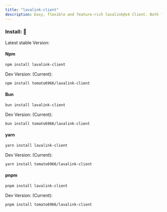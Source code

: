 ```yaml
---
title: "lavalink-client"
description: Easy, flexible and feature-rich lavalink@v4 Client. Both for Beginners and Proficients."
---
```




### Install: 🎉

Latest stable Version: <Version />



#### Npm

```bash
npm install lavalink-client
```

Dev Version: (Current):

```bash
npm install tomato6966/lavalink-client
```


#### Bun

```bash
bun install lavalink-client
```

Dev Version: (Current):

```bash
bun install tomato6966/lavalink-client
```


#### yarn

```bash
yarn install lavalink-client
```

Dev Version: (Current):

```bash
yarn install tomato6966/lavalink-client
```


#### pnpm

```bash
pnpm install lavalink-client
```

Dev Version: (Current):

```bash
pnpm install tomato6966/lavalink-client
```
